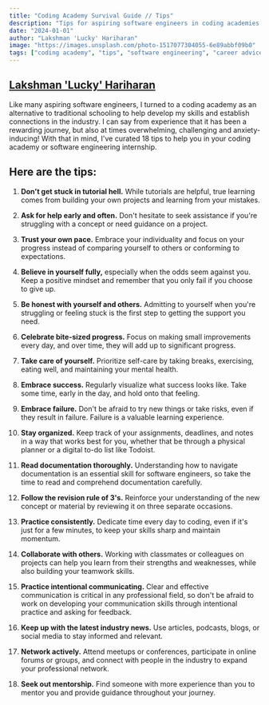 ```yaml
---
title: "Coding Academy Survival Guide // Tips"
description: "Tips for aspiring software engineers in coding academies and software engineering internships"
date: "2024-01-01"
author: "Lakshman 'Lucky' Hariharan"
image: "https://images.unsplash.com/photo-1517077304055-6e89abbf09b0"
tags: ["coding academy", "tips", "software engineering", "career advice", "internship"]
---
```


## [Lakshman 'Lucky' Hariharan](https://www.linkedin.com/in/lakshman-hariharan/)

Like many aspiring software engineers, I turned to a coding academy as an alternative to traditional schooling to help develop my skills and establish connections in the industry. I can say from experience that it has been a rewarding journey, but also at times overwhelming, challenging and anxiety-inducing! With that in mind, I've curated 18 tips to help you in your coding academy or software engineering internship.

## Here are the tips:

1. **Don't get stuck in tutorial hell.** While tutorials are helpful, true learning comes from building your own projects and learning from your mistakes.

2. **Ask for help early and often.** Don't hesitate to seek assistance if you're struggling with a concept or need guidance on a project.

3. **Trust your own pace.** Embrace your individuality and focus on your progress instead of comparing yourself to others or conforming to expectations.

4. **Believe in yourself fully,** especially when the odds seem against you. Keep a positive mindset and remember that you only fail if you choose to give up.

5. **Be honest with yourself and others.** Admitting to yourself when you're struggling or feeling stuck is the first step to getting the support you need.

6. **Celebrate bite-sized progress.** Focus on making small improvements every day, and over time, they will add up to significant progress.

7. **Take care of yourself.** Prioritize self-care by taking breaks, exercising, eating well, and maintaining your mental health.

8. **Embrace success.** Regularly visualize what success looks like. Take some time, early in the day, and hold onto that feeling.

9. **Embrace failure.** Don't be afraid to try new things or take risks, even if they result in failure. Failure is a valuable learning experience.

10. **Stay organized.** Keep track of your assignments, deadlines, and notes in a way that works best for you, whether that be through a physical planner or a digital to-do list like Todoist.

11. **Read documentation thoroughly.** Understanding how to navigate documentation is an essential skill for software engineers, so take the time to read and comprehend documentation carefully.

12. **Follow the revision rule of 3's.** Reinforce your understanding of the new concept or material by reviewing it on three separate occasions.

13. **Practice consistently.** Dedicate time every day to coding, even if it's just for a few minutes, to keep your skills sharp and maintain momentum.

14. **Collaborate with others.** Working with classmates or colleagues on projects can help you learn from their strengths and weaknesses, while also building your teamwork skills.

15. **Practice intentional communicating.** Clear and effective communication is critical in any professional field, so don't be afraid to work on developing your communication skills through intentional practice and asking for feedback.

16. **Keep up with the latest industry news.** Use articles, podcasts, blogs, or social media to stay informed and relevant.

17. **Network actively.** Attend meetups or conferences, participate in online forums or groups, and connect with people in the industry to expand your professional network.

18. **Seek out mentorship.** Find someone with more experience than you to mentor you and provide guidance throughout your journey.


